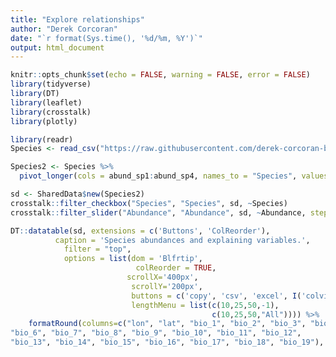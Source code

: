```yaml
---
title: "Explore relationships"
author: "Derek Corcoran"
date: "`r format(Sys.time(), '%d/%m, %Y')`"
output: html_document
---
```


```r
knitr::opts_chunk$set(echo = FALSE, warning = FALSE, error = FALSE)
library(tidyverse)
library(DT)
library(leaflet)
library(crosstalk)
library(plotly)

library(readr)
Species <- read_csv("https://raw.githubusercontent.com/derek-corcoran-barrios/OikosRepoducibleResearch/master/Species.csv")

Species2 <- Species %>% 
  pivot_longer(cols = abund_sp1:abund_sp4, names_to = "Species", values_to = "Abundance") %>% mutate(Species = str_remove_all(Species, "abund_"), Species =str_replace_all(Species, "sp", "Spp "))
```

```r
sd <- SharedData$new(Species2)
crosstalk::filter_checkbox("Species", "Species", sd, ~Species)
crosstalk::filter_slider("Abundance", "Abundance", sd, ~Abundance, step = 10, round = T, min = min(Species2$Abundance), max = max(Species2$Abundance))

DT::datatable(sd, extensions = c('Buttons', 'ColReorder'),
          caption = 'Species abundances and explaining variables.',
            filter = "top",
            options = list(dom = 'Blfrtip',
                            colReorder = TRUE,
                          scrollX='400px',
                           scrollY='200px',
                           buttons = c('copy', 'csv', 'excel', I('colvis')),
                           lengthMenu = list(c(10,25,50,-1),
                                             c(10,25,50,"All")))) %>%
    formatRound(columns=c("lon", "lat", "bio_1", "bio_2", "bio_3", "bio_4", "bio_5", 
"bio_6", "bio_7", "bio_8", "bio_9", "bio_10", "bio_11", "bio_12", 
"bio_13", "bio_14", "bio_15", "bio_16", "bio_17", "bio_18", "bio_19"), digits=3)
```


